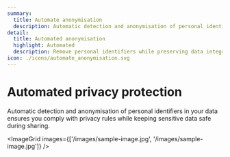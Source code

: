 ```yaml
---
summary:
  title: Automate anonymisation
  description: Automatic detection and anonymisation of personal identifiers in your data
detail:
  title: Automated anonymisation
  highlight: Automated
  description: Remove personal identifiers while preserving data integrity. Epsilon automatically detects and anonymises personal identifiers in your data.
icon: ./icons/automate_anonymisation.svg
---
```


 # Automated privacy protection
 Automatic detection and anonymisation of personal identifiers in your data ensures you comply with privacy rules while keeping sensitive data safe during sharing.

 <ImageGrid images={['/images/sample-image.jpg', '/images/sample-image.jpg']} />